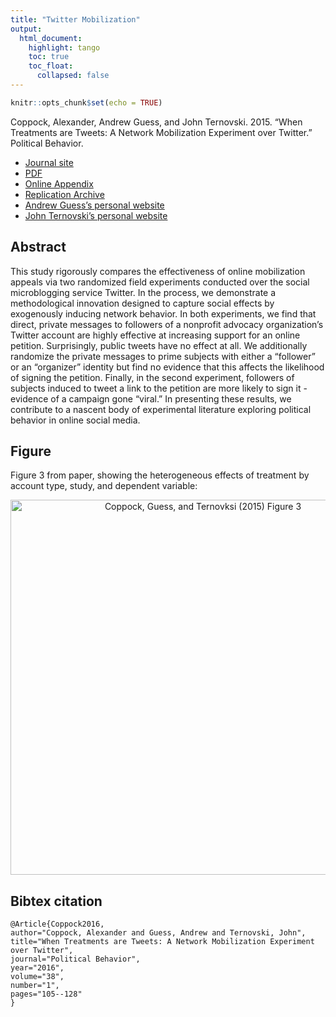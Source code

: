 ```yaml
---
title: "Twitter Mobilization"
output: 
  html_document:
    highlight: tango
    toc: true
    toc_float:
      collapsed: false
---
```


```r
knitr::opts_chunk$set(echo = TRUE)
```


Coppock, Alexander, Andrew Guess, and John Ternovski. 2015. "When Treatments are Tweets: A Network Mobilization Experiment over Twitter." Political Behavior. 

- [Journal site]()
- [PDF](papers/CGT_tweets.pdf)
- [Online Appendix](papers/CGT_tweets_appendix.pdf)
- [Replication Archive]()
- [Andrew Guess's personal website]()
- [John Ternovski's personal website]()

## Abstract

This study rigorously compares the effectiveness of online mobilization appeals via two randomized field experiments conducted over the social microblogging service Twitter. In the process, we demonstrate a methodological innovation designed to capture social effects by exogenously inducing network behavior. In both experiments, we find that direct, private messages to followers of a nonprofit advocacy organization's Twitter account are highly effective at increasing support for an online petition. Surprisingly, public tweets have no effect at all. We additionally randomize the private messages to prime subjects with either a "follower" or an "organizer" identity but find no evidence that this affects the likelihood of signing the petition. Finally, in the second experiment, followers of subjects induced to tweet a link to the petition are more likely to sign it - evidence of a campaign gone "viral." In presenting these results, we contribute to a nascent body of experimental literature exploring political behavior in online social media.

## Figure

Figure 3 from paper, showing the heterogeneous effects of treatment by account type, study, and dependent variable:

<center><img src="Images/CGT_twitter_fig.png" alt="Coppock, Guess, and Ternovksi (2015) Figure 3" width="600"></center>

## Bibtex citation

```
@Article{Coppock2016,
author="Coppock, Alexander and Guess, Andrew and Ternovski, John",
title="When Treatments are Tweets: A Network Mobilization Experiment over Twitter",
journal="Political Behavior",
year="2016",
volume="38",
number="1",
pages="105--128"
}
```
